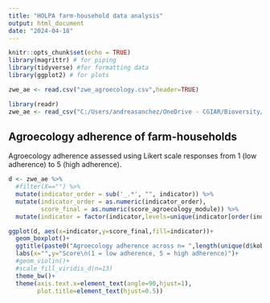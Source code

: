 ```yaml
---
title: "HOLPA farm-household data analysis"
output: html_document
date: "2024-04-18"
---
```


```r
knitr::opts_chunk$set(echo = TRUE)
library(magrittr) # for piping
library(tidyverse) #for formatting data
library(ggplot2) # for plots

zwe_ae <- read.csv("zwe_agroecology.csv",header=TRUE)

library(readr)
zwe_ae <- read_csv("C:/Users/andreasanchez/OneDrive - CGIAR/Bioversity/AI/HOLPA/analysis/HOLPA/zwe/zwe_agroecology.csv")

```


## Agroecology adherence of farm-households

Agroecology adherence assessed using Likert scale responses from 1 (low adherence) to 5 (high adherence).

```r

d <- zwe_ae %>% 
  #filter(X=="") %>%
  mutate(indicator_order = sub('_.*', "", indicator)) %>%
  mutate(indicator_order = as.numeric(indicator_order),
         score_final = as.numeric(score_agroecology_module)) %>%
  mutate(indicator = factor(indicator,levels=unique(indicator[order(indicator_order)])))

ggplot(d, aes(x=indicator,y=score_final,fill=indicator))+
  geom_boxplot()+
  ggtitle(paste0("Agroecology adherence across n= ",length(unique(d$kobo_farmer_id))," farm-households"))+
  labs(x="",y="Score\n(1 = low adherence, 5 = high adherence)")+
  #geom_violin()+
  #scale_fill_viridis_d(n=13)
  theme_bw()+
  theme(axis.text.x=element_text(angle=90,hjust=1),
        plot.title=element_text(hjust=0.5))

```


